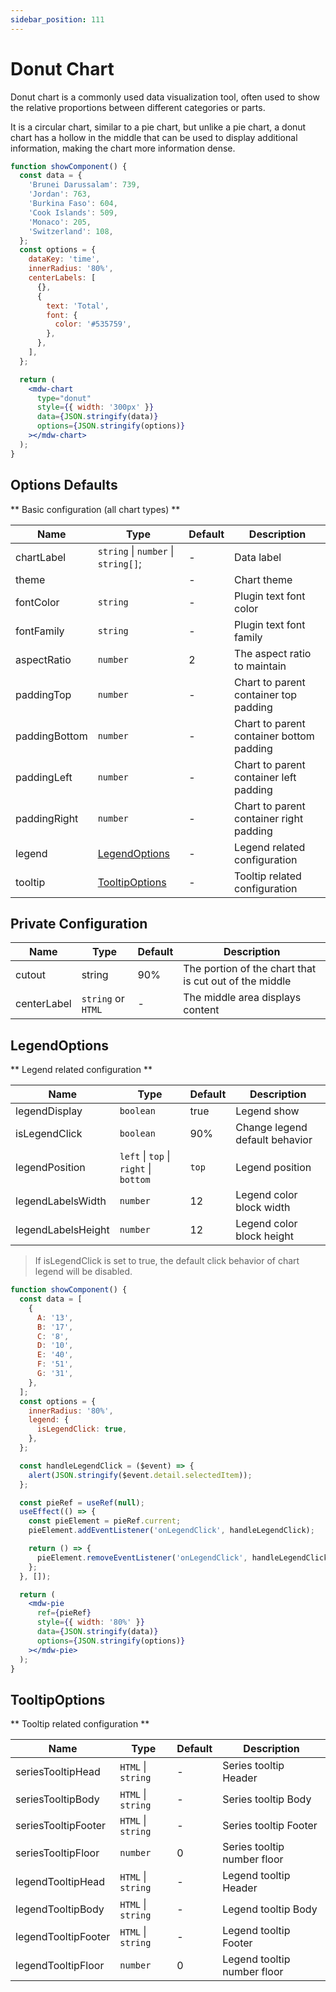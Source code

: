 ```yaml
---
sidebar_position: 111
---
```



# Donut Chart

Donut chart is a commonly used data visualization tool, often used to show the relative proportions between different categories or parts.

It is a circular chart, similar to a pie chart, but unlike a pie chart, a donut chart has a hollow in the middle that can be used to display additional information, making the chart more information dense.

```jsx live
function showComponent() {
  const data = {
    'Brunei Darussalam': 739,
    'Jordan': 763,
    'Burkina Faso': 604,
    'Cook Islands': 509,
    'Monaco': 205,
    'Switzerland': 108,
  };
  const options = {
    dataKey: 'time',
    innerRadius: '80%',
    centerLabels: [
      {},
      {
        text: 'Total',
        font: {
          color: '#535759',
        },
      },
    ],
  };

  return (
    <mdw-chart
      type="donut"
      style={{ width: '300px' }}
      data={JSON.stringify(data)}
      options={JSON.stringify(options)}
    ></mdw-chart>
  );
}
```

## Options Defaults

** Basic configuration (all chart types) **

| Name          | Type                                | Default | Description                              |
| ------------- | ----------------------------------- | ------- | ---------------------------------------- |
| chartLabel    | `string` \| `number` \| `string[]`; | -       | Data label                               |
| theme         |                                     | -       | Chart theme                              |
| fontColor     | `string`                            | -       | Plugin text font color                   |
| fontFamily    | `string`                            | -       | Plugin text font family                  |
| aspectRatio   | `number`                            | 2       | The aspect ratio to maintain             |
| paddingTop    | `number`                            | -       | Chart to parent container top padding    |
| paddingBottom | `number`                            | -       | Chart to parent container bottom padding |
| paddingLeft   | `number`                            | -       | Chart to parent container left padding   |
| paddingRight  | `number`                            | -       | Chart to parent container right padding  |
| legend        | [LegendOptions](#legendoptions)     | -       | Legend related configuration             |
| tooltip       | [TooltipOptions](#tooltipoptions)   | -       | Tooltip related configuration            |

## Private Configuration

| Name        | Type               | Default | Description                                            |
| ----------- | ------------------ | ------- | ------------------------------------------------------ |
| cutout      | string             | 90%     | The portion of the chart that is cut out of the middle |
| centerLabel | `string` or `HTML` | -       | The middle area displays content                       |

## LegendOptions

** Legend related configuration **

| Name               | Type                                   | Default | Description                    |
| ------------------ | -------------------------------------- | ------- | ------------------------------ |
| legendDisplay      | `boolean`                              | true    | Legend show                    |
| isLegendClick      | `boolean`                              | 90%     | Change legend default behavior |
| legendPosition     | `left` \| `top` \| `right` \| `bottom` | `top`   | Legend position                |
| legendLabelsWidth  | `number`                               | 12      | Legend color block width       |
| legendLabelsHeight | `number`                               | 12      | Legend color block height      |

> If isLegendClick is set to true, the default click behavior of chart legend will be disabled.

```jsx live
function showComponent() {
  const data = [
    {
      A: '13',
      B: '17',
      C: '8',
      D: '10',
      E: '40',
      F: '51',
      G: '31',
    },
  ];
  const options = {
    innerRadius: '80%',
    legend: {
      isLegendClick: true,
    },
  };

  const handleLegendClick = ($event) => {
    alert(JSON.stringify($event.detail.selectedItem));
  };

  const pieRef = useRef(null);
  useEffect(() => {
    const pieElement = pieRef.current;
    pieElement.addEventListener('onLegendClick', handleLegendClick);

    return () => {
      pieElement.removeEventListener('onLegendClick', handleLegendClick);
    };
  }, []);

  return (
    <mdw-pie
      ref={pieRef}
      style={{ width: '80%' }}
      data={JSON.stringify(data)}
      options={JSON.stringify(options)}
    ></mdw-pie>
  );
}
```

## TooltipOptions

** Tooltip related configuration **

| Name                | Type               | Default | Description                 |
| ------------------- | ------------------ | ------- | --------------------------- |
| seriesTooltipHead   | `HTML` \| `string` | -       | Series tooltip Header       |
| seriesTooltipBody   | `HTML` \| `string` | -       | Series tooltip Body         |
| seriesTooltipFooter | `HTML` \| `string` | -       | Series tooltip Footer       |
| seriesTooltipFloor  | `number`           | 0       | Series tooltip number floor |
| legendTooltipHead   | `HTML` \| `string` | -       | Legend tooltip Header       |
| legendTooltipBody   | `HTML` \| `string` | -       | Legend tooltip Body         |
| legendTooltipFooter | `HTML` \| `string` | -       | Legend tooltip Footer       |
| legendTooltipFloor  | `number`           | 0       | Legend tooltip number floor |
